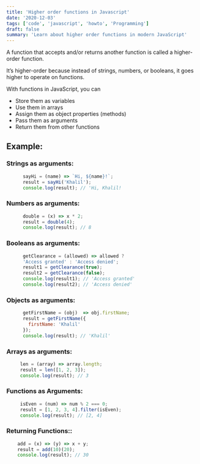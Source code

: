 ```yaml
---
title: 'Higher order functions in Javascript'
date: '2020-12-03'
tags: ['code', 'javascript', 'howto', 'Programming']
draft: false
summary: 'Learn about higher order functions in modern JavaScript'
---
```


A function that accepts and/or returns another function is called a higher-order function.

It’s higher-order because instead of strings, numbers, or booleans, it goes higher to operate on functions.

With functions in JavaScript, you can

- Store them as variables
- Use them in arrays
- Assign them as object properties (methods)
- Pass them as arguments
- Return them from other functions

## Example:

### Strings as arguments:

```JAVASCRIPT
      sayHi = (name) => `Hi, ${name}!`;
      result = sayHi('Khalil');
      console.log(result); // 'Hi, Khalil!
```

### Numbers as arguments:

```JAVASCRIPT
      double = (x) => x * 2;
      result = double(4);
      console.log(result); // 8
```

### Booleans as arguments:

```JAVASCRIPT
      getClearance = (allowed) => allowed ?
      'Access granted' : 'Access denied';
      result1 = getClearance(true);
      result2 = getClearance(false);
      console.log(result1); // 'Access granted'
      console.log(result2); // 'Access denied'
```

### Objects as arguments:

```JAVASCRIPT
      getFirstName = (obj)  => obj.firstName;
      result = getFirstName({
        firstName: 'Khalil'
      });
      console.log(result); // 'Khalil'
```

### Arrays as arguments:

```JAVASCRIPT
     len = (array) => array.length;
     result = len([1, 2, 3]);
     console.log(result); // 3
```

### Functions as Arguments:

```JAVASCRIPT
     isEven = (num) => num % 2 === 0;
     result = [1, 2, 3, 4].filter(isEven);
     console.log(result); // [2, 4]
```

### Returning Functions::

```JAVASCRIPT
    add = (x) => (y) => x + y;
    result = add(10)(20);
    console.log(result); // 30
```
